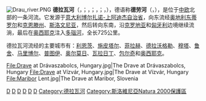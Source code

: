 {{Otheruses|特拉華河|subject=歐洲多瑙河的一條支流|other=同名的河流}}
{{unreferenced|time=2018-03-04T00:18:15+00:00}}
[[File:Drau_river.PNG|thumb]]
'''德拉瓦河'''（{{lang-sl|Drava}}，{{IPA-sl|ˈdɾàːʋa|}}；{{lang-hr|Drava}}，{{IPA-sh|drǎːʋa|}}；{{lang-hu|Dráva}}，{{IPA-hu|ˈdraːvɒ|}}；{{lang-it|Drava}}，{{IPA-it|ˈdraːva|}}），德语称'''德劳河'''（{{lang-de|Drau}}，{{IPA-de|ˈdʁaʊ|}}），是位于[[中欧|中欧]]北部的一条河流。它发源于[[意大利|意大利]][[博尔扎诺-上阿迪杰自治省|博尔扎诺-上阿迪杰自治省]]，向东流经[[奥地利|奥地利]][[东蒂罗尔|东蒂罗尔]]和[[克恩滕州|克恩滕州]]、[[斯洛文尼亚|斯洛文尼亚]]，然后转向东南，沿[[克罗地亚|克罗地亚]]和[[匈牙利|匈牙利]]边境继续流淌，最后在[[奥西耶克|奥西耶克]]注入[[多瑙河|多瑙河]]，全长725公里。

德拉瓦河流经的主要城市有：[[利恩茨|利恩茨]]、[[德劳河畔施皮塔尔|施皮塔尔]]、[[菲拉赫|菲拉赫]]、[[德拉沃格勒|德拉沃格勒]]、[[穆塔|穆塔]]、[[鲁舍|鲁舍]]、[[马里博尔|马里博尔]]、[[普图伊|普图伊]]、[[奥尔莫日|奥尔莫日]]、[[瓦拉日丁|瓦拉日丁]]、[[包尔奇|包尔奇]]和[[奥西耶克|奥西耶克]]。

{{Commons|Drava}}
{{Danube}}
<gallery>
File:Drave at Drávaszabolcs, Hungary.jpg|The Drave at Drávaszabolcs, Hungary
File:Drave at Vízvár, Hungary.jpg|The Drave at Vízvár, Hungary
File:Maribor Lent.jpg|The Drave at Maribor, Slovenia
</gallery>

{{Authority control}}
[[Category:多瑙河支流|D]]
[[Category:克罗地亚河流|D]]
[[Category:斯洛文尼亚河流|D]]
[[Category:匈牙利河流|D]]
[[Category:意大利河流|D]]
[[Category:奥地利河流|D]]
[[Category:德拉瓦河|Category:德拉瓦河]]
[[Category:斯洛維尼亞Natura_2000保護區|Category:斯洛維尼亞Natura 2000保護區]]
